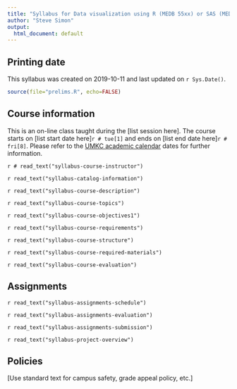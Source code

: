 ```yaml
---
title: "Syllabus for Data visualization using R (MEDB 55xx) or SAS (MEDB 55xx) or SPSS (MEDB 55xx)"
author: "Steve Simon"
output:
  html_document: default
---
```


## Printing date

This syllabus was created on 2019-10-11 and last updated on `r Sys.Date()`.

```r
source(file="prelims.R", echo=FALSE)
```

## Course information

<!-- regular html comment -->

This is an on-line class taught during the [list session here]. The course starts on [list start date here]`r # tue[1]` and ends on [list end date here]`r # fri[8]`. Please refer to the [UMKC academic calendar](https://www.umkc.edu/registrar/acal.asp) dates for further information.

`r # read_text("syllabus-course-instructor")`

`r read_text("syllabus-catalog-information")`

`r read_text("syllabus-course-description")`

`r read_text("syllabus-course-topics")`

`r read_text("syllabus-course-objectives1")`

`r read_text("syllabus-course-requirements")`

`r read_text("syllabus-course-structure")`

`r read_text("syllabus-course-required-materials")`

`r read_text("syllabus-course-evaluation")`

## Assignments

`r read_text("syllabus-assignments-schedule")`

`r read_text("syllabus-assignments-evaluation")`

`r read_text("syllabus-assignments-submission")`

`r read_text("syllabus-project-overview")`


## Policies

[Use standard text for campus safety, grade appeal policy, etc.]
